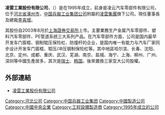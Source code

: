 '''凌雲工業股份有限公司'''，（{{sse|600480}}）是在1995年成立，前身是凌云汽车零部件有限公司，位于[[河北省|河北省]][[涿州市|涿州市]]，[[中国兵器工业集团公司|中国兵器工业集团公司]]附屬的[[凌雲集團|凌雲集團]]旗下公司。現任董事長及總裁[[李喜增|李喜增]]。

其股份自2003年8月於[[上海證券交易所|上海證券交易所]]上市。主要業務生产金属汽车零部件、塑料汽车零部件、PE管道系统三大系列产品。在汽车零部件方面，公司是国内最早开发车门窗框、钢制辊压保险杠、防撞杆的企业，是国内唯一有能力与汽车厂家同步设计开发车门窗框、辊压/冲压钢制保险杠等。其中地區哈尔滨、长春、沈阳、北京、定州、成都、重庆、武汉、芜湖、南京、盐城、海宁、上海、柳州、广州、深圳等中國生產居多，其次是[[瑞士|瑞士]]、[[韩国|韩国]]。後來置換三家亚大公司股權。

==外部連結==
*[http://www.lingyun.com.cn 凌雲工業股份有限公司]{{Wayback|url=http://www.lingyun.com.cn/ |date=20200813052958 }}

[[Category:河北公司|Category:河北公司]]
[[Category:中国兵器工业集团|Category:中国兵器工业集团]]
[[Category:中國製造公司|Category:中國製造公司]]
[[Category:中國中央企業|Category:中國中央企業]]
[[Category:工程設備製造商|Category:工程設備製造商]]
[[Category:1995年成立的公司|Category:1995年成立的公司]]